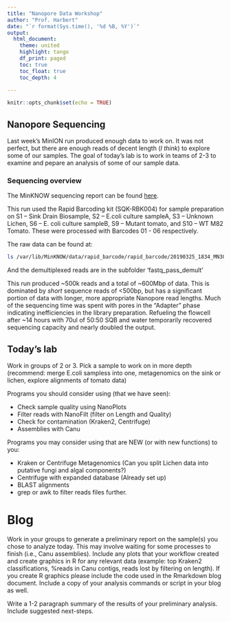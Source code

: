 ```yaml
---
title: "Nanopore Data Workshop"
author: "Prof. Harbert"
date: "`r format(Sys.time(), '%d %B, %Y')`"
output: 
  html_document:
    theme: united
    highlight: tango
    df_print: paged
    toc: true
    toc_float: true
    toc_depth: 4
  
---
```

```r
knitr::opts_chunk$set(echo = TRUE)
```

## Nanopore Sequencing

Last week's MinION run produced enough data to work on. It was not perfect, but there are enough reads of decent length (*I think*) to explore some of our samples. The goal of today's lab is to work in teams of 2-3 to examine and pepare an analysis of some of our sample data.

### Sequencing overview

The MinKNOW sequencing report can be found [here]('images/rapid-barcode-report.pdf').

This run used the Rapid Barcoding kit (SQK-RBK004) for sample preparation on S1 -- Sink Drain Biosample, S2 -- E.coli culture sampleA, S3 -- Unknown Lichen, S6 -- E. coli culture sampleB, S9 -- Mutant tomato, and S10 -- WT M82 Tomato. These were processed with Barcodes 01 - 06 respectively.

The raw data can be found at: 

```bash
ls /var/lib/MinKNOW/data/rapid_barcode/rapid_barcode/20190325_1834_MN30146_FAK53074_d7dc2974/
```

And the demultiplexed reads are in the subfolder 'fastq_pass_demult'

This run produced ~500k reads and a total of ~600Mbp of data. This is dominated by *short* sequence reads of <500bp, but has a significant portion of data with longer, more appropriate Nanopore read lengths. Much of the sequencing time was spent with pores in the "Adapter" phase indicating inefficiencies in the library preparation. Refueling the flowcell after ~14 hours with 70ul of 50:50 SQB and water temporarily recovered sequencing capacity and nearly doubled the output.


## Today's lab

Work in groups of 2 or 3. Pick a sample to work on in more depth (recommend: merge E.coli sampless into one, metagenomics on the sink or lichen, explore alignments of tomato data)

Programs you should consider using (that we have seen):

+ Check sample quality using NanoPlots
+ Filter reads with NanoFilt (filter on Length and Quality)
+ Check for contamination (Kraken2, Centrifuge) 
+ Assemblies with Canu

Programs you may consider using that are NEW (or with new functions) to you:

+ Kraken or Centrifuge Metagenomics (Can you split Lichen data into putative fungi and algal components?)
+ Centrifuge with expanded database (Already set up)
+ BLAST alignments
+ grep or awk to filter reads files further.


# Blog

Work in your groups to generate a preliminary report on the sample(s) you chose to analyze today. This may involve waiting for some processes to finish (i.e., Canu assemblies). Include any plots that your workflow created and create graphics in R for any relevant data (example: top Kraken2 classifications, %reads in Canu contigs, reads lost by filtering on length). If you create R graphics please include the code used in the Rmarkdown blog document. Include a copy of your analysis commands or script in your blog as well.

Write a 1-2 paragraph summary of the results of your preliminary analysis. Include suggested next-steps.






